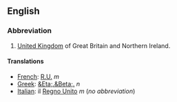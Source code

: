 ==English==

===Abbreviation===

#[[United Kingdom]] of Great Britain and Northern Ireland.

====Translations====

*[[French]]: [[R.U.]] ''m''
*[[Greek]]: [[&Eta;.&Beta;.]] ''n''
*[[Italian]]: il [[Regno Unito]] ''m'' (''no abbreviation'')
